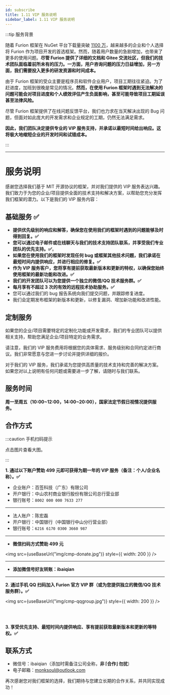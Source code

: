 ```yaml
---
id: subscribe
title: 1.11 VIP 服务说明
sidebar_label: 1.11 VIP 服务说明
---
```



:::tip 服务背景

随着 Furion 框架在 NuGet 平台下载量突破 [1100 万](https://www.nuget.org/profiles/monk.soul)，越来越多的企业和个人选择将 Furion 作为项目开发的首选框架。然而，随着用户数量的急剧增加，也带来了更多的使用问题。**尽管 Furion 提供了详细的文档和 Gitee 交流社区，但我们的技术团队面临着前所未有的压力。一方面，用户咨询问题的压力日益增加，另一方面，我们需要投入更多的研发资源和时间成本。**

由于 Furion 框架的受众主要是程序员和软件企业用户，项目工期往往紧迫。为了赶进度，加班到很晚是常见的情况。**然而，在使用 Furion 框架时遇到无法解决的问题可能会对项目进度和个人绩效评估产生负面影响，甚至可能导致项目工期延误甚至法律风险。**

尽管 Furion 框架提供了在线问题反馈平台，我们也力求在当天解决出现的 Bug 问题，但面对如此庞大的开发需求和企业规定的工期，仍然无法满足需求。

**因此，我们团队决定提供专业的 VIP 服务支持，并承诺以最短时间给出响应。这将极大地缩短企业的开发时间和试错成本。**

:::

---

# 服务说明

感谢您选择我们基于 MIT 开源协议的框架，并对我们提供的 VIP 服务表达兴趣。我们致力于为您的企业/项目提供全面的技术支持和解决方案，以帮助您充分发挥我们框架的潜力。以下是我们的 VIP 服务内容：

## 基础服务 ✅

- **提供优先级别的响应和解答，确保您在使用我们的框架时遇到的问题能够及时得到回复。✅**
- **您可以通过电子邮件或在线聊天与我们的技术支持团队联系，并享受我们专业团队的优先支持。✅**。
- **如果您在使用我们的框架时发现任何 bug 或框架其他技术问题，我们承诺在最短时间内提供响应，并进行相应的修复。✅**
- **作为 VIP 服务客户，您将享有提前获取最新版本和更新的特权，以确保您始终使用框架的最新功能和改进。✅**
- **我们的开发团队可以为您提供一个独立的微信/QQ 技术服务群。✅**
- **每月享有不超过 3 次的有效的远程技术协助服务。✅**
- 您可以通过我们的 bug 报告系统向我们提交问题，并跟踪修复进度。
- 我们会定期发布框架的新版本和更新，以修复漏洞、增加新功能和改进性能。

## 定制服务

如果您的企业/项目需要特定的定制化功能或开发需求，我们的专业团队可以提供相关支持，帮助您满足企业/项目特定的业务需求。

请注意，我们的 VIP 服务费用将根据您的具体需求、服务级别和合同约定进行商议。我们非常愿意与您进一步讨论并提供详细的报价。

对于我们的 VIP 服务，我们承诺为您提供高质量的技术支持和完善的解决方案。如果您对以上说明有任何问题或需要进一步了解，请随时与我们联系。

## 服务时间

**周一至周五（10:00\~12:00，14:00\~20:00），国家法定节假日视情况提供服务。**

## 合作方式

:::caution 手机扫码提示

点击图片查看大图。

:::

**1. 通过以下账户赞助 499 元即可获得为期一年的 VIP 服务（备注：个人/企业名称）。✅**

- 企业账户：百签科技（广东）有限公司
- 开户银行：中山农村商业银行股份有限公司总行营业部
- 银行账号：`8002 000 000 7633 277`

---

- 法人账户：陈宏磊
- 开户银行：中国银行（中国银行中山分行营业部）
- 银行账号：`6216 6170 0300 3660 987`

---

- **微信扫码方式赞助 499 元**

<img src={useBaseUrl("img/cmp-donate.jpg")} style={{ width: 200 }} />

---

- **添加微信号好友转账：ibaiqian**

---

**2. 通过手机 QQ 扫码加入 Furion 官方 VIP 群（或为您提供独立的微信/QQ 技术服务群）。✅**

<img src={useBaseUrl("img/cmp-qqgroup.jpg")} style={{ width: 200 }} />

<br />
<br />

**3. 享受优先支持、最短时间内提供响应、享有提前获取最新版本和更新的等特权。✅**

## 联系方式

- 微信号：ibaiqian（添加时需备注公司全称，**非 ⌈合作⌋ 勿扰**）
- 电子邮箱：monksoul@outlook.com

再次感谢您对我们框架的选择，我们期待与您建立长期的合作关系，并共同实现成功！

